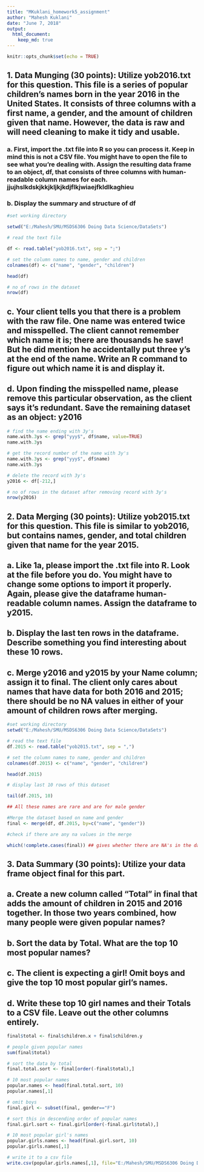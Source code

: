 ---
title: "MKuklani_homework5_assignment"
author: "Mahesh Kuklani"
date: "June 7, 2018"
output: 
  html_document:
    keep_md: true
---

```{r setup, include=FALSE}
knitr::opts_chunk$set(echo = TRUE)
```

## 1.	Data Munging (30 points): Utilize yob2016.txt for this question. This file is a series of popular children's names born in the year 2016 in the United States.  It consists of three columns with a first name, a gender, and the amount of children given that name.  However, the data is raw and will need cleaning to make it tidy and usable.  
### a.	First, import the .txt file into R so you can process it.  Keep in mind this is not a CSV file.  You might have to open the file to see what you're dealing with.  Assign the resulting data frame to an object, df, that consists of three columns with human-readable column names for each.   jjujhslkdskjkkjkljkjkdjflkjwiaejfkldlkaghieu
### b.	Display the summary and structure of df  

```{r yob2016.txt, echo=TRUE}
#set working directory

setwd("E:/Mahesh/SMU/MSDS6306 Doing Data Science/DataSets")

# read the text file

df <- read.table("yob2016.txt", sep = ";")

# set the column names to name, gender and children
colnames(df) <- c("name", "gender", "children")

head(df)

# no of rows in the dataset
nrow(df)

```

## c.	Your client tells you that there is a problem with the raw file.  One name was entered twice and misspelled.  The client cannot remember which name it is; there are thousands he saw! But he did mention he accidentally put three y's at the end of the name.  Write an R command to figure out which name it is and display it.  

## d.	Upon finding the misspelled name, please remove this particular observation, as the client says it's redundant.  Save the remaining dataset as an object: y2016  

```{r y2016, echo=TRUE}
# find the name ending with 3y's
name.with.3ys <- grep("yyy$", df$name, value=TRUE)
name.with.3ys

# get the record number of the name with 3y's
name.with.3ys <- grep("yyy$", df$name)
name.with.3ys

# delete the record with 3y's
y2016 <- df[-212,]

# no of rows in the dataset after removing record with 3y's
nrow(y2016)
```
## 2.	Data Merging (30 points): Utilize yob2015.txt for this question.  This file is similar to yob2016, but contains names, gender, and total children given that name for the year 2015.  
## a.	Like 1a, please import the .txt file into R.  Look at the file before you do.  You might have to change some options to import it properly.  Again, please give the dataframe human-readable column names.  Assign the dataframe to y2015.  
## b.	Display the last ten rows in the dataframe.  Describe something you find interesting about these 10 rows.  
## c.	Merge y2016 and y2015 by your Name column; assign it to final.  The client only cares about names that have data for both 2016 and 2015; there should be no NA values in either of your amount of children rows after merging.  

```{r merge, echo=TRUE}

#set working directory
setwd("E:/Mahesh/SMU/MSDS6306 Doing Data Science/DataSets")

# read the text file
df.2015 <- read.table("yob2015.txt", sep = ",")

# set the column names to name, gender and children
colnames(df.2015) <- c("name", "gender", "children")

head(df.2015)

# display last 10 rows of this dataset

tail(df.2015, 10)

## All these names are rare and are for male gender

#Merge the dataset based on name and gender
final <- merge(df, df.2015, by=c("name", "gender"))

#check if there are any na values in the merge

which(!complete.cases(final)) ## gives whether there are NA's in the dataset
```

## 3.	Data Summary (30 points): Utilize your data frame object final for this part.  
## a.	Create a new column called "Total" in final that adds the amount of children in 2015 and 2016 together.  In those two years combined, how many people were given popular names?  
## b.	Sort the data by Total.  What are the top 10 most popular names?  
## c.	The client is expecting a girl!  Omit boys and give the top 10 most popular girl's names.  
## d.	Write these top 10 girl names and their Totals to a CSV file.  Leave out the other columns entirely.  

```{r total, echo=TRUE}

final$total <- final$children.x + final$children.y

# people given popular names
sum(final$total)

# sort the data by total
final.total.sort <- final[order(-final$total),]

# 10 most popular names
popular.names <- head(final.total.sort, 10)
popular.names[,1]

# omit boys
final.girl <- subset(final, gender=="F")

# sort this in descending order of popular names
final.girl.sort <- final.girl[order(-final.girl$total),]

# 10 most popular girl's names
popular.girls.names <- head(final.girl.sort, 10)
popular.girls.names[,1]

# write it to a csv file
write.csv(popular.girls.names[,1], file="E:/Mahesh/SMU/MSDS6306 Doing Data Science/Homework/5/popular_girls_names.csv", row.names=FALSE)

```
